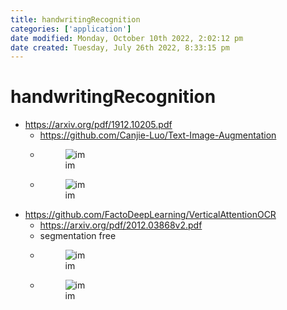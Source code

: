 ```yaml
---
title: handwritingRecognition
categories: ['application']
date modified: Monday, October 10th 2022, 2:02:12 pm
date created: Tuesday, July 26th 2022, 8:33:15 pm
---
```


# handwritingRecognition
- <https://arxiv.org/pdf/1912.10205.pdf>
	- <https://github.com/Canjie-Luo/Text-Image-Augmentation>
	- ![im](images/Pasted%20image%2020220510124223.png)
	- ![im](images/Pasted%20image%2020220510124259.png)
- <https://github.com/FactoDeepLearning/VerticalAttentionOCR>
	- <https://arxiv.org/pdf/2012.03868v2.pdf>
	- segmentation free
	- ![im](images/Pasted%20image%2020220510125142.png)
	- ![im](images/Pasted%20image%2020220510125154.png)



